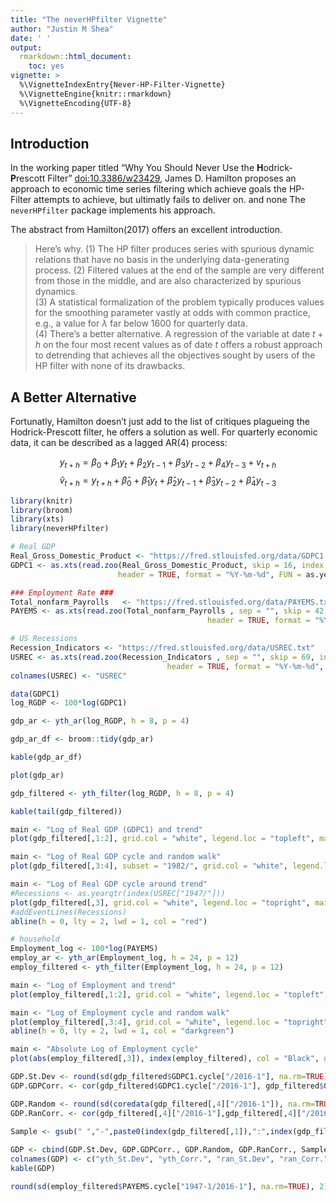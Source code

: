 ```yaml
---
title: "The neverHPfilter Vignette"
author: "Justin M Shea"
date: ' '
output:
  rmarkdown::html_document:
    toc: yes
vignette: >
  %\VignetteIndexEntry{Never-HP-Filter-Vignette}  
  %\VignetteEngine{knitr::rmarkdown}  
  %\VignetteEncoding{UTF-8}
---
```



\newpage

## Introduction

In the working paper titled "Why You Should Never Use the **H**odrick-**P**rescott Filter" <doi:10.3386/w23429>, James D. Hamilton proposes an approach to economic time series filtering which achieve goals the HP-Filter attempts to achieve, but ultimatly fails to deliver on. and none The `neverHPfilter` package implements his approach.


The abstract from Hamilton(2017) offers an excellent introduction.


  >Here's why. 
  (1) The HP filter produces series with spurious dynamic relations that have no basis in the underlying data-generating process. 
  (2) Filtered values at the end of the sample are very different from those in the middle, and are also characterized by spurious dynamics.  
  (3) A statistical formalization of the problem typically produces values for the smoothing parameter vastly at odds with common practice, e.g., a value for $\lambda$ far below 1600 for quarterly data.  
  (4) There’s a better alternative. A regression of the variable at date $t + h$ on the four most recent values as of date $t$ offers a robust approach to detrending that achieves all the objectives sought by users of the HP filter with none of its drawbacks.

## A Better Alternative

Fortunatly, Hamilton doesn't just add to the list of critiques plagueing the Hodrick-Prescott filter, he offers a solution as well. For quarterly economic data, it can be described as a lagged AR(4) process:

$$y_{t+h} = \beta_0 + \beta_1 y_t + \beta_2 y_{t-1} +\beta_3 y_{t-2} + \beta_4 y_{t-3} + v_{t+h}$$
$$\hat{v}_{t+h} = y_{t+h} + \hat{\beta}_0 + \hat{\beta}_1 y_t + \hat{\beta}_2 y_{t-1} + \hat{\beta}_3 y_{t-2} + \hat{\beta}_4 y_{t-3}$$


```r
library(knitr)
library(broom)
library(xts)
library(neverHPfilter)
```

```r
# Real GDP
Real_Gross_Domestic_Product <- "https://fred.stlouisfed.org/data/GDPC1.txt"
GDPC1 <- as.xts(read.zoo(Real_Gross_Domestic_Product, skip = 16, index.column = 1,
                        header = TRUE, format = "%Y-%m-%d", FUN = as.yearqtr))

### Employment Rate ###
Total_nonfarm_Payrolls   <- "https://fred.stlouisfed.org/data/PAYEMS.txt"
PAYEMS <- as.xts(read.zoo(Total_nonfarm_Payrolls , sep = "", skip = 42, index.column = 1,
                                            header = TRUE, format = "%Y-%m-%d", FUN = as.yearmon))

# US Recessions
Recession_Indicators <- "https://fred.stlouisfed.org/data/USREC.txt"
USREC <- as.xts(read.zoo(Recession_Indicators , sep = "", skip = 69, index.column = 1,
                                   header = TRUE, format = "%Y-%m-%d", FUN = as.yearmon))
colnames(USREC) <- "USREC"
```

```r
data(GDPC1)
log_RGDP <- 100*log(GDPC1)

gdp_ar <- yth_ar(log_RGDP, h = 8, p = 4)

gdp_ar_df <- broom::tidy(gdp_ar)

kable(gdp_ar_df)

plot(gdp_ar)
```

```r
gdp_filtered <- yth_filter(log_RGDP, h = 8, p = 4)

kable(tail(gdp_filtered))
```

```r
main <- "Log of Real GDP (GDPC1) and trend"
plot(gdp_filtered[,1:2], grid.col = "white", legend.loc = "topleft", main = main, panels = 'lines(gdp_filtered[,3], type="h", on=NA)')
```

```r
main <- "Log of Real GDP cycle and random walk"
plot(gdp_filtered[,3:4], subset = "1982/", grid.col = "white", legend.loc = "topright", main = main)

```


```r
main <- "Log of Real GDP cycle around trend"
#Recessions <- as.yearqtr(index(USREC["1947/"]))
plot(gdp_filtered[,3], grid.col = "white", legend.loc = "topright", main = main)
#addEventLines(Recessions)
abline(h = 0, lty = 2, lwd = 1, col = "red")
```

```r
# household
Employment_log <- 100*log(PAYEMS)
employ_ar <- yth_ar(Employment_log, h = 24, p = 12)
employ_filtered <- yth_filter(Employment_log, h = 24, p = 12)

main <- "Log of Employment and trend"
plot(employ_filtered[,1:2], grid.col = "white", legend.loc = "topleft", main = main, panels = 'lines(employ_filtered[,3], type="h", on=NA)')
```


```r
main <- "Log of Employment cycle and random walk"
plot(employ_filtered[,3:4], grid.col = "white", legend.loc = "topright", main = main)
abline(h = 0, lty = 2, lwd = 1, col = "darkgreen")
```

```r
main <- "Absolute Log of Employment cycle"
plot(abs(employ_filtered[,3]), index(employ_filtered), col = "Black", grid.col = "white", main = main)
```


```r
GDP.St.Dev <- round(sd(gdp_filtered$GDPC1.cycle["/2016-1"], na.rm=TRUE), 2)
GDP.GDPCorr. <- cor(gdp_filtered$GDPC1.cycle["/2016-1"], gdp_filtered$GDPC1.cycle["/2016-1"], use = "complete.obs")

GDP.Random <- round(sd(coredata(gdp_filtered[,4]["/2016-1"]), na.rm=TRUE), 2)
GDP.RanCorr. <- cor(gdp_filtered[,4]["/2016-1"],gdp_filtered[,4]["/2016-1"], use = "complete.obs")

Sample <- gsub(" ","-",paste0(index(gdp_filtered[,1]),":",index(gdp_filtered["2016-1"])))
                 
GDP <- cbind(GDP.St.Dev, GDP.GDPCorr., GDP.Random, GDP.RanCorr., Sample)
colnames(GDP) <- c("yth_St.Dev", "yth_Corr.", "ran_St.Dev", "ran_Corr.", "Sample")
kable(GDP)

round(sd(employ_filtered$PAYEMS.cycle["1947-1/2016-1"], na.rm=TRUE), 2)

```
